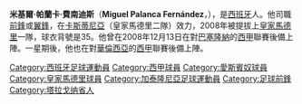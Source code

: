 {{Link style|time=2015-12-11T09:12:03+00:00}}
{{noteTA
|G1=laliga
}}
{{Football player infobox
| playername= 米基爾·帕蘭卡<br />''Miguel Palanca''
| image =
| fullname = Miguel Palanca Fernández
| nickname = 
| dateofbirth = {{Birth date and age|1987|12|18|mf=y}}
| cityofbirth = [[塔拉戈纳|塔拉戈纳]]
| countryofbirth = [[西班牙|西班牙]]
| height = {{height|m=1.72}}
| weight = 78kg
| currentclub  = [[皇家马德里足球俱乐部|卡斯蒂尼亞]]
| position = [[前鋒_(足球)|前鋒]]、[[中場|右翼]]
| youthyears = 2006-08
| youthclubs = [[皇家西班牙人體育俱樂部|愛斯賓奴二隊]]
| years = 2006-08<br />2007-08<br />2008- <br /> 2008-2010<br />2009-2010<br />2010-
| clubs = [[皇家西班牙人體育俱樂部|愛斯賓奴]]<br />[[皇家西班牙人體育俱樂部|愛斯賓奴二隊]]<br />[[皇家马德里足球俱乐部|卡斯蒂尼亞]] <br /> [[皇家马德里足球俱乐部|皇家马德里]]<br /> → CD Castellon (外借) <br />[[艾爾切|艾爾切]]
| caps(goals) = {{0}}1 (0)<br />{{0}}0 (0)<br />11 (6) <br />{{0}}2 (0)<br />35(4)
| nationalyears = 
| nationalteam = 
| nationalcaps(goals) = 
|pcupdate = 2008年12月30日
|ntupdate = 2008年9月7日
}}
'''米基爾·帕蘭卡·費南迪斯'''（'''Miguel Palanca Fernández'''，{{bd|1987年|12月18日|catidx=Palanca, Miguel}}），是[[西班牙|西班牙]]人。他司職[[前鋒_(足球)|前鋒]]或[[翼鋒|翼鋒]]，在[[:en:Real_Madrid_Castilla|卡斯蒂尼亞]]（皇家馬德里二隊）效力，2008年被提拔上[[皇家馬德里|皇家馬德里]]一隊，球衣背號是35。他曾在2008年12月13日在對[[巴塞隆納|巴塞隆納]]的[[西甲|西甲]]聯賽後備上陣。一星期後，他也在對[[華倫西亞足球會|華倫西亞]]的[[西甲|西甲]]聯賽後備上陣。

{{DEFAULTSORT:Palanca, Miguel}}
[[Category:西班牙足球運動員|Category:西班牙足球運動員]]
[[Category:西甲球員|Category:西甲球員]]
[[Category:愛斯賓奴球員|Category:愛斯賓奴球員]]
[[Category:皇家馬德里球員|Category:皇家馬德里球員]]
[[Category:加泰隆尼亞足球運動員|Category:加泰隆尼亞足球運動員]]
[[Category:足球前鋒|Category:足球前鋒]]
[[Category:塔拉戈纳省人|Category:塔拉戈纳省人]]

{{足球運動員小作品}}
{{Spain-bio-stub}}